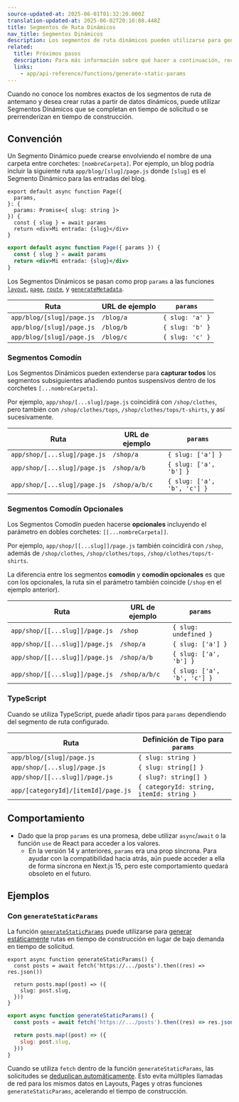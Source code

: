```yaml
---
source-updated-at: 2025-06-01T01:32:20.000Z
translation-updated-at: 2025-06-02T20:10:08.448Z
title: Segmentos de Ruta Dinámicos
nav_title: Segmentos Dinámicos
description: Los segmentos de ruta dinámicos pueden utilizarse para generar segmentos de ruta programáticamente a partir de datos dinámicos.
related:
  title: Próximos pasos
  description: Para más información sobre qué hacer a continuación, recomendamos las siguientes secciones
  links:
    - app/api-reference/functions/generate-static-params
---
```


Cuando no conoce los nombres exactos de los segmentos de ruta de antemano y desea crear rutas a partir de datos dinámicos, puede utilizar Segmentos Dinámicos que se completan en tiempo de solicitud o se prerrenderizan en tiempo de construcción.

## Convención

Un Segmento Dinámico puede crearse envolviendo el nombre de una carpeta entre corchetes: `[nombreCarpeta]`. Por ejemplo, un blog podría incluir la siguiente ruta `app/blog/[slug]/page.js` donde `[slug]` es el Segmento Dinámico para las entradas del blog.

```tsx filename="app/blog/[slug]/page.tsx" switcher
export default async function Page({
  params,
}: {
  params: Promise<{ slug: string }>
}) {
  const { slug } = await params
  return <div>Mi entrada: {slug}</div>
}
```

```jsx filename="app/blog/[slug]/page.js" switcher
export default async function Page({ params }) {
  const { slug } = await params
  return <div>Mi entrada: {slug}</div>
}
```

Los Segmentos Dinámicos se pasan como prop `params` a las funciones [`layout`](/docs/app/api-reference/file-conventions/layout), [`page`](/docs/app/api-reference/file-conventions/page), [`route`](/docs/app/building-your-application/routing/route-handlers), y [`generateMetadata`](/docs/app/api-reference/functions/generate-metadata#generatemetadata-function).

| Ruta                     | URL de ejemplo | `params`        |
| ------------------------- | ----------- | --------------- |
| `app/blog/[slug]/page.js` | `/blog/a`   | `{ slug: 'a' }` |
| `app/blog/[slug]/page.js` | `/blog/b`   | `{ slug: 'b' }` |
| `app/blog/[slug]/page.js` | `/blog/c`   | `{ slug: 'c' }` |

### Segmentos Comodín

Los Segmentos Dinámicos pueden extenderse para **capturar todos** los segmentos subsiguientes añadiendo puntos suspensivos dentro de los corchetes `[...nombreCarpeta]`.

Por ejemplo, `app/shop/[...slug]/page.js` coincidirá con `/shop/clothes`, pero también con `/shop/clothes/tops`, `/shop/clothes/tops/t-shirts`, y así sucesivamente.

| Ruta                        | URL de ejemplo   | `params`                    |
| ---------------------------- | ------------- | --------------------------- |
| `app/shop/[...slug]/page.js` | `/shop/a`     | `{ slug: ['a'] }`           |
| `app/shop/[...slug]/page.js` | `/shop/a/b`   | `{ slug: ['a', 'b'] }`      |
| `app/shop/[...slug]/page.js` | `/shop/a/b/c` | `{ slug: ['a', 'b', 'c'] }` |

### Segmentos Comodín Opcionales

Los Segmentos Comodín pueden hacerse **opcionales** incluyendo el parámetro en dobles corchetes: `[[...nombreCarpeta]]`.

Por ejemplo, `app/shop/[[...slug]]/page.js` también coincidirá con `/shop`, además de `/shop/clothes`, `/shop/clothes/tops`, `/shop/clothes/tops/t-shirts`.

La diferencia entre los segmentos **comodín** y **comodín opcionales** es que con los opcionales, la ruta sin el parámetro también coincide (`/shop` en el ejemplo anterior).

| Ruta                          | URL de ejemplo   | `params`                    |
| ------------------------------ | ------------- | --------------------------- |
| `app/shop/[[...slug]]/page.js` | `/shop`       | `{ slug: undefined }`       |
| `app/shop/[[...slug]]/page.js` | `/shop/a`     | `{ slug: ['a'] }`           |
| `app/shop/[[...slug]]/page.js` | `/shop/a/b`   | `{ slug: ['a', 'b'] }`      |
| `app/shop/[[...slug]]/page.js` | `/shop/a/b/c` | `{ slug: ['a', 'b', 'c'] }` |

### TypeScript

Cuando se utiliza TypeScript, puede añadir tipos para `params` dependiendo del segmento de ruta configurado.

| Ruta                               | Definición de Tipo para `params`         |
| ----------------------------------- | ---------------------------------------- |
| `app/blog/[slug]/page.js`           | `{ slug: string }`                       |
| `app/shop/[...slug]/page.js`        | `{ slug: string[] }`                     |
| `app/shop/[[...slug]]/page.js`      | `{ slug?: string[] }`                    |
| `app/[categoryId]/[itemId]/page.js` | `{ categoryId: string, itemId: string }` |

## Comportamiento

- Dado que la prop `params` es una promesa, debe utilizar `async`/`await` o la función `use` de React para acceder a los valores.
  - En la versión 14 y anteriores, `params` era una prop síncrona. Para ayudar con la compatibilidad hacia atrás, aún puede acceder a ella de forma síncrona en Next.js 15, pero este comportamiento quedará obsoleto en el futuro.

## Ejemplos

### Con `generateStaticParams`

La función [`generateStaticParams`](/docs/app/api-reference/functions/generate-static-params) puede utilizarse para [generar estáticamente](/docs/app/getting-started/partial-prerendering#static-rendering) rutas en tiempo de construcción en lugar de bajo demanda en tiempo de solicitud.

```tsx filename="app/blog/[slug]/page.tsx" switcher
export async function generateStaticParams() {
  const posts = await fetch('https://.../posts').then((res) => res.json())

  return posts.map((post) => ({
    slug: post.slug,
  }))
}
```

```jsx filename="app/blog/[slug]/page.js" switcher
export async function generateStaticParams() {
  const posts = await fetch('https://.../posts').then((res) => res.json())

  return posts.map((post) => ({
    slug: post.slug,
  }))
}
```

Cuando se utiliza `fetch` dentro de la función `generateStaticParams`, las solicitudes se [deduplican automáticamente](/docs/app/deep-dive/caching#request-memoization). Esto evita múltiples llamadas de red para los mismos datos en Layouts, Pages y otras funciones `generateStaticParams`, acelerando el tiempo de construcción.